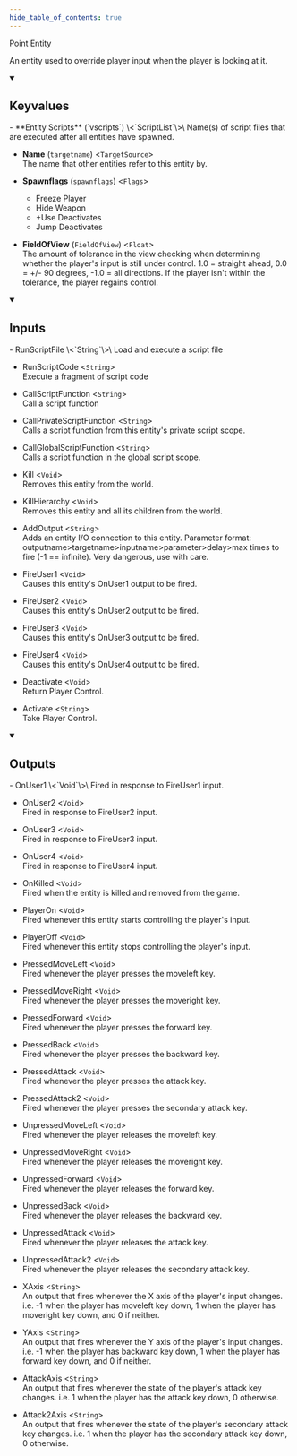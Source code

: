```yaml
---
hide_table_of_contents: true
---
```


Point Entity

An entity used to override player input when the player is looking at it.

<details open>
<summary><h2>Keyvalues</h2></summary>
- **Entity Scripts** (`vscripts`) \<`ScriptList`\>\
Name(s) of script files that are executed after all entities have spawned.

- **Name** (`targetname`) \<`TargetSource`\>\
The name that other entities refer to this entity by.

- **Spawnflags** (`spawnflags`) \<`Flags`\>
  - Freeze Player 
  - Hide Weapon 
  - +Use Deactivates 
  - Jump Deactivates 


- **FieldOfView** (`FieldOfView`) \<`Float`\>\
The amount of tolerance in the view checking when determining whether the player's input is still under control. 1.0 = straight ahead, 0.0 = +/- 90 degrees, -1.0 = all directions. If the player isn't within the tolerance, the player regains control.


 </details>
<details open>
<summary><h2>Inputs</h2></summary>
- RunScriptFile \<`String`\>\
Load and execute a script file

- RunScriptCode \<`String`\>\
Execute a fragment of script code

- CallScriptFunction \<`String`\>\
Call a script function

- CallPrivateScriptFunction \<`String`\>\
Calls a script function from this entity's private script scope.

- CallGlobalScriptFunction \<`String`\>\
Calls a script function in the global script scope.

- Kill \<`Void`\>\
Removes this entity from the world.

- KillHierarchy \<`Void`\>\
Removes this entity and all its children from the world.

- AddOutput \<`String`\>\
Adds an entity I/O connection to this entity. Parameter format: outputname&gt;targetname>inputname&gt;parameter&gt;delay&gt;max times to fire (-1 == infinite). Very dangerous, use with care.

- FireUser1 \<`Void`\>\
Causes this entity's OnUser1 output to be fired.

- FireUser2 \<`Void`\>\
Causes this entity's OnUser2 output to be fired.

- FireUser3 \<`Void`\>\
Causes this entity's OnUser3 output to be fired.

- FireUser4 \<`Void`\>\
Causes this entity's OnUser4 output to be fired.

- Deactivate \<`Void`\>\
Return Player Control.

- Activate \<`String`\>\
Take Player Control.


 </details>
<details open>
<summary><h2>Outputs</h2></summary>
- OnUser1 \<`Void`\>\
Fired in response to FireUser1 input.

- OnUser2 \<`Void`\>\
Fired in response to FireUser2 input.

- OnUser3 \<`Void`\>\
Fired in response to FireUser3 input.

- OnUser4 \<`Void`\>\
Fired in response to FireUser4 input.

- OnKilled \<`Void`\>\
Fired when the entity is killed and removed from the game.

- PlayerOn \<`Void`\>\
Fired whenever this entity starts controlling the player's input.

- PlayerOff \<`Void`\>\
Fired whenever this entity stops controlling the player's input.

- PressedMoveLeft \<`Void`\>\
Fired whenever the player presses the moveleft key.

- PressedMoveRight \<`Void`\>\
Fired whenever the player presses the moveright key.

- PressedForward \<`Void`\>\
Fired whenever the player presses the forward key.

- PressedBack \<`Void`\>\
Fired whenever the player presses the backward key.

- PressedAttack \<`Void`\>\
Fired whenever the player presses the attack key.

- PressedAttack2 \<`Void`\>\
Fired whenever the player presses the secondary attack key.

- UnpressedMoveLeft \<`Void`\>\
Fired whenever the player releases the moveleft key.

- UnpressedMoveRight \<`Void`\>\
Fired whenever the player releases the moveright key.

- UnpressedForward \<`Void`\>\
Fired whenever the player releases the forward key.

- UnpressedBack \<`Void`\>\
Fired whenever the player releases the backward key.

- UnpressedAttack \<`Void`\>\
Fired whenever the player releases the attack key.

- UnpressedAttack2 \<`Void`\>\
Fired whenever the player releases the secondary attack key.

- XAxis \<`String`\>\
An output that fires whenever the X axis of the player's input changes. i.e. -1 when the player has moveleft key down, 1 when the player has moveright key down, and 0 if neither.

- YAxis \<`String`\>\
An output that fires whenever the Y axis of the player's input changes. i.e. -1 when the player has backward key down, 1 when the player has forward key down, and 0 if neither.

- AttackAxis \<`String`\>\
An output that fires whenever the state of the player's attack key changes. i.e. 1 when the player has the attack key down, 0 otherwise.

- Attack2Axis \<`String`\>\
An output that fires whenever the state of the player's secondary attack key changes. i.e. 1 when the player has the secondary attack key down, 0 otherwise.


 </details>